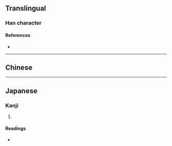 {{character info}}
==Translingual==

===Han character===
{{Han char|rn=78|rad=歹|as=10|sn=14|four=16234|canj=MNHUK|ids=⿰歹臭}}

====References====
* {{Han ref|kx=0582.300|dkj=16541|dj=0975.270|hdz=21392.060|uh=6BA0|ud=27552|bh=E268|bd=57960}}

----

==Chinese==
{{zh-see|臭|v}}

----

==Japanese==

===Kanji===
{{ja-kanji|grade=|rs=歹10}}

# {{rfdef|ja|sort=歹10}}

====Readings====
* {{ja-readings|on=[[しゅう]] (shū), [[しゅ]] (shu), [[きゅう]] (kyū), [[く]] (ku)|kun=[[におい]] (nioi)}}